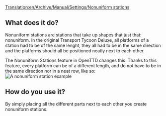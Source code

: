 [[Translation:en/Archive/Manual/Settings/Nonuniform stations]]
== What does it do? ==
Nonuniform stations are stations that take up shapes that just that: nonuniform.
In the original Transport Tycoon Deluxe, all platforms of a station had to be of the same lenght, they all had to be in the same direction and the platforms should all be positioned neatly next to each other.

The Nonuniform Stations feature in OpenTTD changes this. Thanks to this feature, every platform can be of a different length, and do not have to be in the same direction nor in a neat row, like so:<br>
[[File:en/Uniformstation.png|A nonuniform station example]]

== How do you use it? ==
By simply placing all the different parts next to each other you create nonuniform stations.